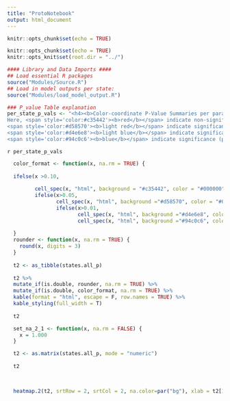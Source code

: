 ```yaml
---
title: "ProtoNotebook"
output: html_document
---
```


```r
knitr::opts_chunk$set(echo = TRUE)
```




```r
knitr::opts_chunk$set(echo = TRUE)
knitr::opts_knit$set(root.dir = "../")
```

```r
#### Library and Data Imports ####
## Load essential R packages
source("Modules/Source.R")
## Load in model outputs per state:
source("Modules/load_model_output.R")
```

```r
### P_value Table explanation
per_state_p_vals <- "<h4><b>Color-coordinate P-Value Summaries per parameter in the model per state?</b></h4>
Here, <span style='color:#c35442'><b>red</b></span> indicate non-significance (p > 0.10)<br><br> 
<span style='color:#d58570'><b>light red</b></span> indicate significance (0.05 < p < 0.10)<br><br> 
<span style='color:#d4e6e8'><b>light blue</b></span> indicate significance (0.01 < p < 0.05)<br><br> 
<span style='color:#94c0c6'><b>blue</b></span> indicate significance (p < 0.01)<br><br>"

```

  `r per_state_p_vals`

```r


  color_format <- function(x, na.rm = TRUE) {
  
  ifelse(x >0.10,
         
         cell_spec(x, "html", background = "#c35442", color = "#000000"),  # RED (over .1)
         ifelse(x>0.05,
                cell_spec(x, "html", background ="#d58570", color = "#000000"),  # (over .05)
                ifelse(x>0.01,
                       cell_spec(x, "html", background ="#d4e6e8", color = "#000000"), # (over .01)
                       cell_spec(x, "html", background ="#94c0c6", color = "#000000")))) # (under .01)
  
  }
  rounder <- function(x, na.rm = TRUE) {
    round(x, digits = 3)
  }
  
  t2 <- as_tibble(states.all_p)
  
  t2 %>%
  mutate_if(is.double, rounder, na.rm = TRUE) %>%
  mutate_if(is.double, color_format, na.rm = TRUE) %>%
  kable(format = "html", escape = F, row.names = TRUE) %>%
  kable_styling(full_width = T) 
  
  t2
```




```r
  

  set_na_2_1 <- function(x, na.rm = FALSE) {
    x = 1.000
  }  

  t2 <- as.matrix(states.all_p, mode = "numeric")
  
  t2

  

  heatmap.2(t2, srtRow = 2, srtCol = 2, na.color=par("bg"), xlab = t2[1], ylab = t2$coefficients)


```

